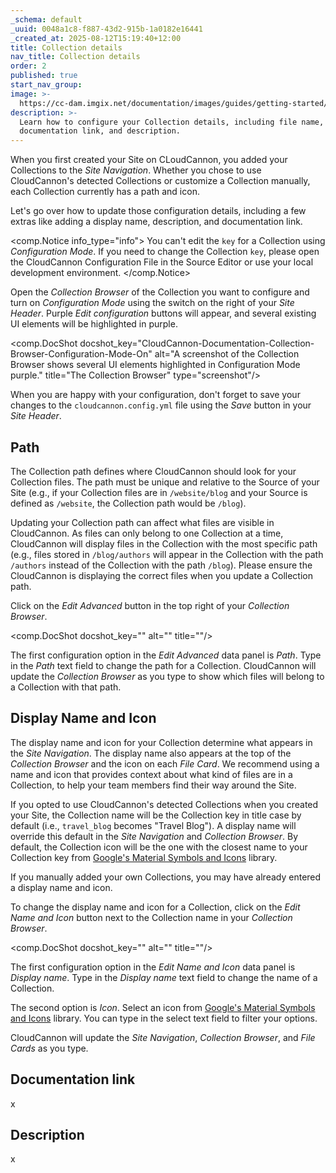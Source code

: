 ```yaml
---
_schema: default
_uuid: 0048a1c8-f887-43d2-915b-1a0182e16441
_created_at: 2025-08-12T15:19:40+12:00
title: Collection details
nav_title: Collection details
order: 2
published: true
start_nav_group:
image: >-
  https://cc-dam.imgix.net/documentation/images/guides/getting-started/guide-thumbnails/CloudCannon-Getting-Started-Thumbnail-Universal.png
description: >-
  Learn how to configure your Collection details, including file name, icon,
  documentation link, and description.
---
```

When you first created your Site on CLoudCannon, you added your Collections to the *Site Navigation*. Whether you chose to use CloudCannon's detected Collections or customize a Collection manually, each Collection currently has a path and icon.

Let's go over how to update those configuration details, including a few extras like adding a display name, description, and documentation link.

<comp.Notice info_type="info">
  You can't edit the `key` for a Collection using *Configuration Mode*. If you need to change the Collection `key`, please open the CloudCannon Configuration File in the Source Editor or use your local development environment.
</comp.Notice>

Open the *Collection Browser* of the Collection you want to configure and turn on *Configuration Mode* using the switch on the right of your *Site Header*. Purple *Edit configuration* buttons will appear, and several existing UI elements will be highlighted in purple.

<comp.DocShot docshot_key="CloudCannon-Documentation-Collection-Browser-Configuration-Mode-On" alt="A screenshot of the Collection Browser shows several UI elements highlighted in Configuration Mode purple." title="The Collection Browser" type="screenshot"/>

When you are happy with your configuration, don't forget to save your changes to the `cloudcannon.config.yml` file using the *Save* button in your *Site Header*.

## Path

The Collection path defines where CloudCannon should look for your Collection files. The path must be unique and relative to the Source of your Site (e.g., if your Collection files are in `/website/blog` and your Source is defined as `/website`, the Collection path would be `/blog`).

Updating your Collection path can affect what files are visible in CloudCannon. As files can only belong to one Collection at a time, CloudCannon will display files in the Collection with the most specific path (e.g., files stored in `/blog/authors` will appear in the Collection with the path `/authors` instead of the Collection with the path `/blog`). Please ensure the CloudCannon is displaying the correct files when you update a Collection path.

Click on the *Edit Advanced* button in the top right of your *Collection Browser*.

<comp.DocShot docshot_key="" alt="" title=""/>

The first configuration option in the *Edit Advanced* data panel is *Path*. Type in the *Path* text field to change the path for a Collection. CloudCannon will update the *Collection Browser* as you type to show which files will belong to a Collection with that path.

## Display Name and Icon

The display name and icon for your Collection determine what appears in the *Site Navigation*. The display name also appears at the top of the *Collection Browser* and the icon on each *File Card*. We recommend using a name and icon that provides context about what kind of files are in a Collection, to help your team members find their way around the Site.

If you opted to use CloudCannon's detected Collections when you created your Site, the Collection name will be the Collection key in title case by default (i.e., `travel_blog` becomes "Travel Blog"). A display name will override this default in the *Site Navigation* and *Collection Browser*. By default, the Collection icon will be the one with the closest name to your Collection key from [Google's Material Symbols and Icons](https://fonts.google.com/icons?icon.set=Material+Symbols&amp;icon.style=Rounded) library.

If you manually added your own Collections, you may have already entered a display name and icon.

To change the display name and icon for a Collection, click on the *Edit Name and Icon* button next to the Collection name in your *Collection Browser*.

<comp.DocShot docshot_key="" alt="" title=""/>

The first configuration option in the *Edit Name and Icon* data panel is *Display name*. Type in the *Display name* text field to change the name of a Collection.

The second option is *Icon*. Select an icon from [Google's Material Symbols and Icons](https://fonts.google.com/icons?icon.set=Material+Symbols&amp;icon.style=Rounded) library. You can type in the select text field to filter your options.

CloudCannon will update the *Site Navigation*, *Collection Browser*, and *File Cards* as you type.

## Documentation link

x

## Description

x